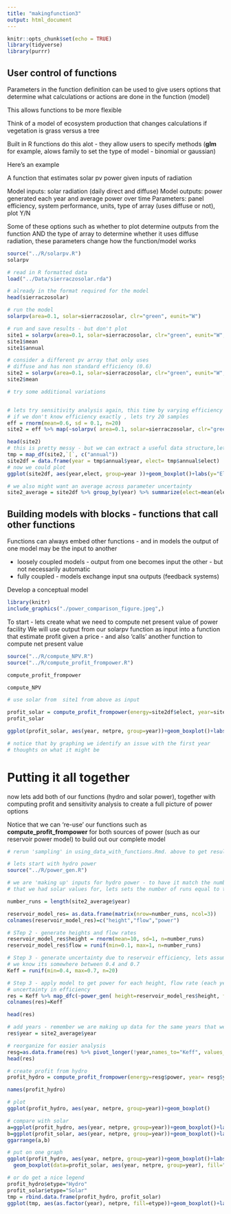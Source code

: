 ```yaml
---
title: "makingfunction3"
output: html_document
---
```


```r
knitr::opts_chunk$set(echo = TRUE)
library(tidyverse)
library(purrr)

```
## User control of functions

Parameters in the function definition can be used to give users options that determine what calculations or actions are done in the function
(model)

This allows functions to be more flexible

Think of a model of ecosystem production that changes calculations if vegetation is grass versus a tree


Built in R functions do this alot - they allow users to specify methods (**glm** for example, alows family to set the type of model - binomial or gaussian) 

Here's an example

A function that estimates solar pv power given inputs of radiation

Model inputs: solar radiation (daily direct and diffuse)
Model outputs: power generated each year and average power over time
Parameters: panel efficiency, system performance, units, type of array (uses diffuse or not), plot Y/N

Some of these options such as whether to plot determine outputs from the function
AND the type of array to determine whether it uses diffuse radiation, 
these parameters change how the function/model works

```r
source("../R/solarpv.R")
solarpv

# read in R formatted data
load("../Data/sierraczosolar.rda")

# already in the format required for the model
head(sierraczosolar)

# run the model
solarpv(area=0.1, solar=sierraczosolar, clr="green", eunit="W")

# run and save results - but don't plot
site1 = solarpv(area=0.1, solar=sierraczosolar, clr="green", eunit="W", g=FALSE)
site1$mean
site1$annual

# consider a different pv array that only uses 
# diffuse and has non standard efficiency (0.6)
site2 = solarpv(area=0.1, solar=sierraczosolar, clr="green", eunit="W", g=FALSE, eff=0.6, etype="direct")
site2$mean

# try some additional variations


# lets try sensitivity analysis again, this time by varying efficiency
# if we don't know efficiency exactly , lets try 20 samples
eff = rnorm(mean=0.6, sd = 0.1, n=20)
site2 = eff %>% map(~solarpv( area=0.1, solar=sierraczosolar, clr="green", eunit="W", g=FALSE, etype="direct", eff=.x ))

head(site2)
# this is pretty messy - but we can extract a useful data structure,lets say we want # just the annual data (not the mean), and then reformat as a data frame with nice column names
tmp = map_df(site2,`[`, c("annual")) 
site2df = data.frame(year = tmp$annual$year, elect= tmp$annual$elect)
# now we could plot
ggplot(site2df, aes(year,elect, group=year ))+geom_boxplot()+labs(y="Electricity generated in W")

# we also might want an average across parameter uncertainty
site2_average = site2df %>% group_by(year) %>% summarize(elect=mean(elect))

```

## Building models with blocks - functions that call other functions


Functions can always embed other functions - and in models the output of one model may be the input to another

* loosely coupled models - output from one becomes input the other - but not necessarily automatic
* fully coupled - models exchange input sna outputs (feedback systems)

Develop a conceptual model

```r
library(knitr)
include_graphics("./power_comparison_figure.jpeg",) 
```


To start - lets create what we need to compute net present value of power facility
We will use output from our solarpv function as input into a function that
estimate profit given a price - and also 'calls' another function to compute 
net present value

```r

source("../R/compute_NPV.R")
source("../R/compute_profit_frompower.R")

compute_profit_frompower

compute_NPV

# use solar from  site1 from above as input

profit_solar = compute_profit_frompower(energy=site2df$elect, year=site2df$year, price=30, discount=0.04)
profit_solar

ggplot(profit_solar, aes(year, netpre, group=year))+geom_boxplot()+labs(y="Profit in current $", x="year")

# notice that by graphing we identify an issue with the first year
# thoughts on what it might be
```

# Putting it all together

now lets add both of our functions (hydro and solar power), together with computing profit and sensitivity analysis to create a full picture of power options


Notice that we can 're-use' our functions such as **compute_profit_frompower** for both sources of power
(such as our reservoir power model) to build out our complete model

```r

# rerun 'sampling' in using_data_with_functions.Rmd. above to get results from our reserovir model

# lets start with hydro power
source("../R/power_gen.R")

# we are 'making up' inputs for hydro power - to have it match the number of year 
# that we had solar values for, lets sets the number of runs equal to the number of years

number_runs = length(site2_average$year)

reservoir_model_res= as.data.frame(matrix(nrow=number_runs, ncol=3))
colnames(reservoir_model_res)=c("height","flow","power")

# STep 2 - generate heights and flow rates
reservoir_model_res$height = rnorm(mean=10, sd=1, n=number_runs)
reservoir_model_res$flow = runif(min=0.1, max=1, n=number_runs)

# Step 3 - generate uncertainty due to reservoir efficiency, lets assume that 
# we know its somewhere between 0.4 and 0.7
Keff = runif(min=0.4, max=0.7, n=20)

# Step 3 - apply model to get power for each height, flow rate (each year), across
# uncertainty in efficiency
res = Keff %>% map_dfc(~power_gen( height=reservoir_model_res$height, flow=reservoir_model_res$flow, Keff=.x) )
colnames(res)=Keff

head(res)

# add years - remember we are making up data for the same years that we have solar
res$year = site2_average$year

# reorganize for easier analysis 
resg=as.data.frame(res) %>% pivot_longer(!year,names_to="Keff", values_to="power")
head(res)

# create profit from hydro
profit_hydro = compute_profit_frompower(energy=resg$power, year= resg$year, price=30, discount=0.04)

names(profit_hydro)

# plot
ggplot(profit_hydro, aes(year, netpre, group=year))+geom_boxplot()

# compare with solar
a=ggplot(profit_hydro, aes(year, netpre, group=year))+geom_boxplot()+labs(title="Hydro",y="Net Present Values in 1945 Dollars", x="Year")
b=ggplot(profit_solar, aes(year, netpre, group=year))+geom_boxplot()+labs(title="Solar", y="Net Present Values in 1945 Dollars", x="Year")
ggarrange(a,b)

# put on one graph
ggplot(profit_hydro, aes(year, netpre, group=year))+geom_boxplot()+labs(y="Net Present Values in 1945 Dollars", x="Year", title="Both") +
  geom_boxplot(data=profit_solar, aes(year, netpre, group=year), fill="orange")

# or do get a nice legend
profit_hydro$etype="Hydro"
profit_solar$etype="Solar"
tmp = rbind.data.frame(profit_hydro, profit_solar)
ggplot(tmp, aes(as.factor(year), netpre, fill=etype))+geom_boxplot()+labs(y="Net Present Values in 1945 Dollars", x="Year", fill="Power Type")+scale_fill_manual(values=c("blue","orange"))

```

